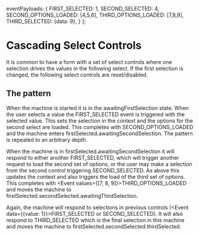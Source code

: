   eventPayloads: {
    FIRST_SELECTED:  1,
    SECOND_SELECTED: 4,
    SECOND_OPTIONS_LOADED: [4,5,6],
    THIRD_OPTIONS_LOADED: [7,8,9],
    THIRD_SELECTED: {data: 9},
  }
};

# Cascading Select Controls

It is common to have a form with a set of select controls where one selection drives the values in the following select.
If the first selection is changed, the following select controls are reset/disabled.

## The pattern

When the machine is started it is in the <State>awaitingFirstSelection</State> state. When the user selects a value the <Event value={1}>FIRST_SELECTED</Event> event
is triggered with the selected value. This sets the selection in the context
and the options for the second select are loaded. This completes with <Event values={[4,5,6]}>SECOND_OPTIONS_LOADED</Event>
 and the machine enters <State>firstSelected.awaitingSecondSelection</State>. The pattern is repeated to an arbitrary depth.

When the machine is in <State>firstSelected.awaitingSecondSelection</State> it will respond to either another <Event value={2}>FIRST_SELECTED</Event>,
which will trigger another request to load the second set of options, or the user may make a selection from the second
control triggering <Event value={4}>SECOND_SELECTED</Event>. As above this updates the context and also triggers
the load of the third set of options. This completes with <Event values={[7, 8, 9]}>THIRD_OPTIONS_LOADED</Event> and moves the machine to <State>firstSelected.secondSelected.awaitingThirdSelection</State>.

Again, the machine will respond to selections in previous controls (<Event data={{value: 1}}>FIRST_SELECTED</Event> or <Event data={4}>SECOND_SELECTED</Event>).
It will also respond to <Event value={9}>THIRD_SELECTED</Event> which is the final selection in this machine and
moves the machine to <State>firstSelected.secondSelected.thirdSelected</State>.
